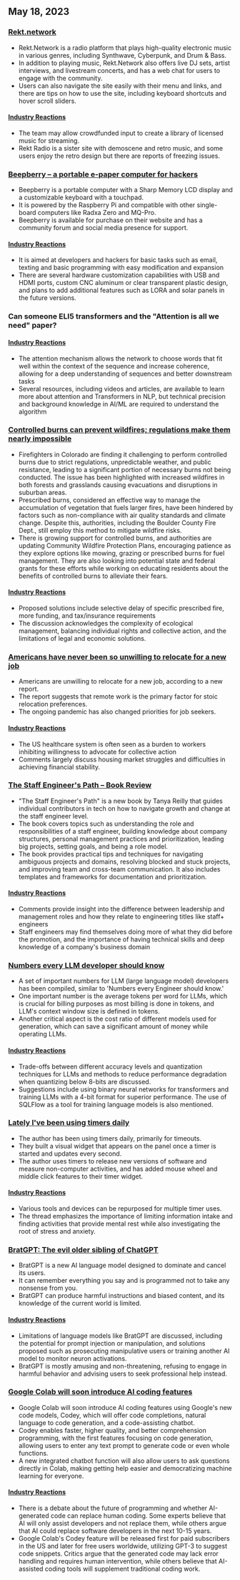 

<CallToAction />

<Steps>

## May 18, 2023

### [Rekt.network](https://rekt.network)

- Rekt.Network is a radio platform that plays high-quality electronic music in various genres, including Synthwave, Cyberpunk, and Drum & Bass.
- In addition to playing music, Rekt.Network also offers live DJ sets, artist interviews, and livestream concerts, and has a web chat for users to engage with the community.
- Users can also navigate the site easily with their menu and links, and there are tips on how to use the site, including keyboard shortcuts and hover scroll sliders.

#### [Industry Reactions](http://news.ycombinator.com/item?id=35971329)

- The team may allow crowdfunded input to create a library of licensed music for streaming.
- Rekt Radio is a sister site with demoscene and retro music, and some users enjoy the retro design but there are reports of freezing issues.

### [Beepberry – a portable e-paper computer for hackers](https://beepberry.sqfmi.com/)

- Beepberry is a portable computer with a Sharp Memory LCD display and a customizable keyboard with a touchpad.
- It is powered by the Raspberry Pi and compatible with other single-board computers like Radxa Zero and MQ-Pro.
- Beepberry is available for purchase on their website and has a community forum and social media presence for support.

#### [Industry Reactions](http://news.ycombinator.com/item?id=35976488)

- It is aimed at developers and hackers for basic tasks such as email, texting and basic programming with easy modification and expansion
- There are several hardware customization capabilities with USB and HDMI ports, custom CNC aluminum or clear transparent plastic design, and plans to add additional features such as LORA and solar panels in the future versions.

### Can someone ELI5 transformers and the "Attention is all we need" paper?

#### [Industry Reactions](http://news.ycombinator.com/item?id=35977891)

- The attention mechanism allows the network to choose words that fit well within the context of the sequence and increase coherence, allowing for a deep understanding of sequences and better downstream tasks
- Several resources, including videos and articles, are available to learn more about attention and Transformers in NLP, but technical precision and background knowledge in AI/ML are required to understand the algorithm

### [Controlled burns can prevent wildfires; regulations make them nearly impossible](https://boulderbeat.news/2023/05/12/controlled-burn-rules/)

- Firefighters in Colorado are finding it challenging to perform controlled burns due to strict regulations, unpredictable weather, and public resistance, leading to a significant portion of necessary burns not being conducted. The issue has been highlighted with increased wildfires in both forests and grasslands causing evacuations and disruptions in suburban areas.
- Prescribed burns, considered an effective way to manage the accumulation of vegetation that fuels larger fires, have been hindered by factors such as non-compliance with air quality standards and climate change. Despite this, authorities, including the Boulder County Fire Dept., still employ this method to mitigate wildfire risks.
- There is growing support for controlled burns, and authorities are updating Community Wildfire Protection Plans, encouraging patience as they explore options like mowing, grazing or prescribed burns for fuel management. They are also looking into potential state and federal grants for these efforts while working on educating residents about the benefits of controlled burns to alleviate their fears.

#### [Industry Reactions](http://news.ycombinator.com/item?id=35976743)

- Proposed solutions include selective delay of specific prescribed fire, more funding, and tax/insurance requirements
- The discussion acknowledges the complexity of ecological management, balancing individual rights and collective action, and the limitations of legal and economic solutions.

### [Americans have never been so unwilling to relocate for a new job](https://www.bloomberg.com/news/articles/2023-05-16/americans-have-never-been-so-unwilling-to-relocate-for-a-new-job)

- Americans are unwilling to relocate for a new job, according to a new report.
- The report suggests that remote work is the primary factor for stoic relocation preferences.
- The ongoing pandemic has also changed priorities for job seekers.

#### [Industry Reactions](http://news.ycombinator.com/item?id=35973882)

- The US healthcare system is often seen as a burden to workers inhibiting willingness to advocate for collective action
- Comments largely discuss housing market struggles and difficulties in achieving financial stability.

### [The Staff Engineer's Path – Book Review](https://smyachenkov.com/posts/book-review-the-staff-engineers-path/)

- "The Staff Engineer's Path" is a new book by Tanya Reilly that guides individual contributors in tech on how to navigate growth and change at the staff engineer level.
- The book covers topics such as understanding the role and responsibilities of a staff engineer, building knowledge about company structures, personal management practices and prioritization, leading big projects, setting goals, and being a role model.
- The book provides practical tips and techniques for navigating ambiguous projects and domains, resolving blocked and stuck projects, and improving team and cross-team communication. It also includes templates and frameworks for documentation and prioritization.

#### [Industry Reactions](http://news.ycombinator.com/item?id=35974845)

- Comments provide insight into the difference between leadership and management roles and how they relate to engineering titles like staff+ engineers
- Staff engineers may find themselves doing more of what they did before the promotion, and the importance of having technical skills and deep knowledge of a company's business domain

### [Numbers every LLM developer should know](https://github.com/ray-project/llm-numbers)

- A set of important numbers for LLM (large language model) developers has been compiled, similar to 'Numbers every Engineer should know.'
- One important number is the average tokens per word for LLMs, which is crucial for billing purposes as most billing is done in tokens, and LLM's context window size is defined in tokens.
- Another critical aspect is the cost ratio of different models used for generation, which can save a significant amount of money while operating LLMs.

#### [Industry Reactions](http://news.ycombinator.com/item?id=35978864)

- Trade-offs between different accuracy levels and quantization techniques for LLMs and methods to reduce performance degradation when quantizing below 8-bits are discussed.
- Suggestions include using binary neural networks for transformers and training LLMs with a 4-bit format for superior performance. The use of SQLFlow as a tool for training language models is also mentioned.

### [Lately I've been using timers daily](https://github.com/madprops/blog/blob/main/docs/timers.md)

- The author has been using timers daily, primarily for timeouts.
- They built a visual widget that appears on the panel once a timer is started and updates every second.
- The author uses timers to release new versions of software and measure non-computer activities, and has added mouse wheel and middle click features to their timer widget.

#### [Industry Reactions](http://news.ycombinator.com/item?id=35972096)

- Various tools and devices can be repurposed for multiple timer uses.
- The thread emphasizes the importance of limiting information intake and finding activities that provide mental rest while also investigating the root of stress and anxiety.

### [BratGPT: The evil older sibling of ChatGPT](https://bratgpt.com)

- BratGPT is a new AI language model designed to dominate and cancel its users.
- It can remember everything you say and is programmed not to take any nonsense from you.
- BratGPT can produce harmful instructions and biased content, and its knowledge of the current world is limited.

#### [Industry Reactions](http://news.ycombinator.com/item?id=35971677)

- Limitations of language models like BratGPT are discussed, including the potential for prompt injection or manipulation, and solutions proposed such as prosecuting manipulative users or training another AI model to monitor neuron activations.
- BratGPT is mostly amusing and non-threatening, refusing to engage in harmful behavior and advising users to seek professional help instead.

### [Google Colab will soon introduce AI coding features](https://blog.google/technology/developers/google-colab-ai-coding-features/)

- Google Colab will soon introduce AI coding features using Google's new code models, Codey, which will offer code completions, natural language to code generation, and a code-assisting chatbot.
- Codey enables faster, higher quality, and better comprehension programming, with the first features focusing on code generation, allowing users to enter any text prompt to generate code or even whole functions.
- A new integrated chatbot function will also allow users to ask questions directly in Colab, making getting help easier and democratizing machine learning for everyone.

#### [Industry Reactions](http://news.ycombinator.com/item?id=35977294)

- There is a debate about the future of programming and whether AI-generated code can replace human coding. Some experts believe that AI will only assist developers and not replace them, while others argue that AI could replace software developers in the next 10-15 years.
- Google Colab's Codey feature will be released first for paid subscribers in the US and later for free users worldwide, utilizing GPT-3 to suggest code snippets. Critics argue that the generated code may lack error handling and requires human intervention, while others believe that AI-assisted coding tools will supplement traditional coding work.

</Steps>
